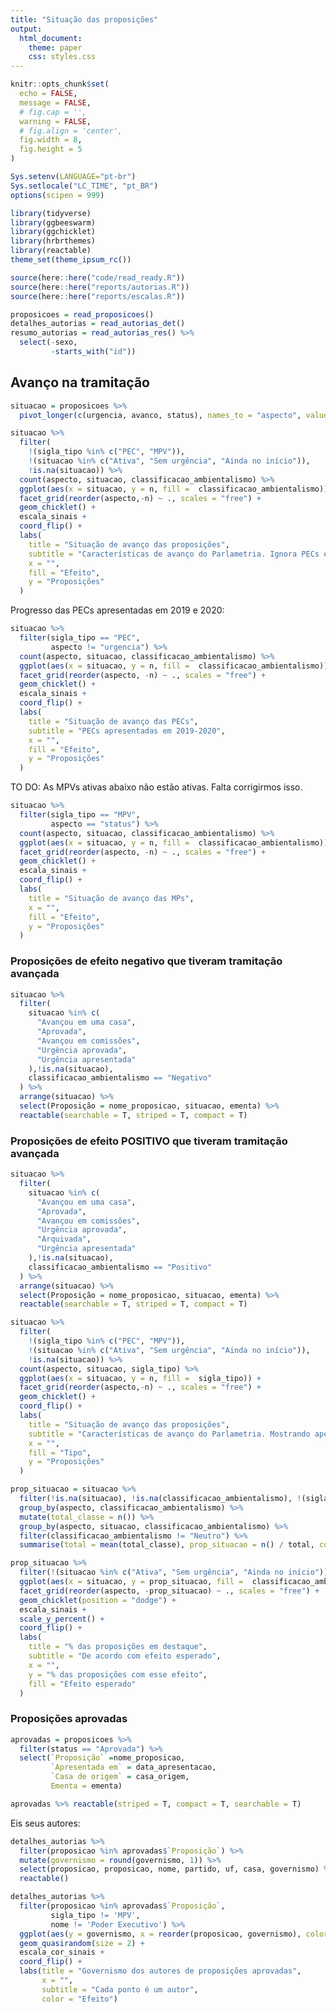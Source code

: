 ```yaml
---
title: "Situação das proposições"
output:
  html_document:
    theme: paper
    css: styles.css
---
```


```r
knitr::opts_chunk$set(
  echo = FALSE,
  message = FALSE,
  # fig.cap = '',
  warning = FALSE,
  # fig.align = 'center',
  fig.width = 8,
  fig.height = 5
)

Sys.setenv(LANGUAGE="pt-br")
Sys.setlocale("LC_TIME", "pt_BR")
options(scipen = 999)
```

```r
library(tidyverse)
library(ggbeeswarm)
library(ggchicklet)
library(hrbrthemes)
library(reactable)
theme_set(theme_ipsum_rc())

source(here::here("code/read_ready.R"))
source(here::here("reports/autorias.R"))
source(here::here("reports/escalas.R"))
```

```r
proposicoes = read_proposicoes()
detalhes_autorias = read_autorias_det()
resumo_autorias = read_autorias_res() %>%  
  select(-sexo,
         -starts_with("id"))
```

## Avanço na tramitação

```r
situacao = proposicoes %>% 
  pivot_longer(c(urgencia, avanco, status), names_to = "aspecto", values_to = "situacao") 
```


```r
situacao %>%
  filter(
    !(sigla_tipo %in% c("PEC", "MPV")),
    !(situacao %in% c("Ativa", "Sem urgência", "Ainda no início")),
    !is.na(situacao)) %>%
  count(aspecto, situacao, classificacao_ambientalismo) %>%
  ggplot(aes(x = situacao, y = n, fill =  classificacao_ambientalismo)) +
  facet_grid(reorder(aspecto,-n) ~ ., scales = "free") +
  geom_chicklet() +
  escala_sinais +
  coord_flip() +
  labs(
    title = "Situação de avanço das proposições",
    subtitle = "Características de avanço do Parlametria. Ignora PECs e MPVs.",
    x = "",
    fill = "Efeito",
    y = "Proposições"
  )
```

Progresso das PECs apresentadas em 2019 e 2020:

```r
situacao %>%
  filter(sigla_tipo == "PEC",
         aspecto != "urgencia") %>%
  count(aspecto, situacao, classificacao_ambientalismo) %>%
  ggplot(aes(x = situacao, y = n, fill =  classificacao_ambientalismo)) +
  facet_grid(reorder(aspecto, -n) ~ ., scales = "free") +
  geom_chicklet() +
  escala_sinais +
  coord_flip() +
  labs(
    title = "Situação de avanço das PECs",
    subtitle = "PECs apresentadas em 2019-2020",
    x = "",
    fill = "Efeito",
    y = "Proposições"
  )
```

TO DO: As MPVs ativas abaixo não estão ativas. Falta corrigirmos isso. 

```r
situacao %>%
  filter(sigla_tipo == "MPV",
         aspecto == "status") %>% 
  count(aspecto, situacao, classificacao_ambientalismo) %>%
  ggplot(aes(x = situacao, y = n, fill =  classificacao_ambientalismo)) +
  facet_grid(reorder(aspecto, -n) ~ ., scales = "free") +
  geom_chicklet() +
  escala_sinais +
  coord_flip() +
  labs(
    title = "Situação de avanço das MPs",
    x = "",
    fill = "Efeito",
    y = "Proposições"
  )
```

### Proposições de efeito negativo que tiveram tramitação avançada

```r
situacao %>%
  filter(
    situacao %in% c(
      "Avançou em uma casa",
      "Aprovada",
      "Avançou em comissões",
      "Urgência aprovada", 
      "Urgência apresentada"
    ),!is.na(situacao),
    classificacao_ambientalismo == "Negativo"
  ) %>%
  arrange(situacao) %>% 
  select(Proposição = nome_proposicao, situacao, ementa) %>% 
  reactable(searchable = T, striped = T, compact = T)
```

### Proposições de efeito POSITIVO que tiveram tramitação avançada

```r
situacao %>%
  filter(
    situacao %in% c(
      "Avançou em uma casa",
      "Aprovada",
      "Avançou em comissões",
      "Urgência aprovada", 
      "Arquivada",
      "Urgência apresentada"
    ),!is.na(situacao),
    classificacao_ambientalismo == "Positivo"
  ) %>%
  arrange(situacao) %>% 
  select(Proposição = nome_proposicao, situacao, ementa) %>% 
  reactable(searchable = T, striped = T, compact = T)
```



```r
situacao %>%
  filter(
    !(sigla_tipo %in% c("PEC", "MPV")),
    !(situacao %in% c("Ativa", "Sem urgência", "Ainda no início")),
    !is.na(situacao)) %>%
  count(aspecto, situacao, sigla_tipo) %>%
  ggplot(aes(x = situacao, y = n, fill =  sigla_tipo)) +
  facet_grid(reorder(aspecto,-n) ~ ., scales = "free") +
  geom_chicklet() +
  coord_flip() +
  labs(
    title = "Situação de avanço das proposições",
    subtitle = "Características de avanço do Parlametria. Mostrando apenas proposições que avançaram.",
    x = "",
    fill = "Tipo",
    y = "Proposições"
  )
```

```r
prop_situacao = situacao %>% 
  filter(!is.na(situacao), !is.na(classificacao_ambientalismo), !(sigla_tipo %in% c("PEC", "MPV"))) %>% 
  group_by(aspecto, classificacao_ambientalismo) %>% 
  mutate(total_classe = n()) %>% 
  group_by(aspecto, situacao, classificacao_ambientalismo) %>% 
  filter(classificacao_ambientalismo != "Neutro") %>% 
  summarise(total = mean(total_classe), prop_situacao = n() / total, count_situacao = n())

prop_situacao %>% 
  filter(!(situacao %in% c("Ativa", "Sem urgência", "Ainda no início"))) %>% 
  ggplot(aes(x = situacao, y = prop_situacao, fill =  classificacao_ambientalismo)) + 
  facet_grid(reorder(aspecto, -prop_situacao) ~ ., scales = "free") + 
  geom_chicklet(position = "dodge") + 
  escala_sinais + 
  scale_y_percent() + 
  coord_flip() + 
  labs(
    title = "% das proposições em destaque", 
    subtitle = "De acordo com efeito esperado", 
    x = "", 
    y = "% das proposições com esse efeito", 
    fill = "Efeito esperado"
  )
```


### Proposições aprovadas

```r
aprovadas = proposicoes %>%
  filter(status == "Aprovada") %>%
  select(`Proposição` =nome_proposicao, 
         `Apresentada em` = data_apresentacao, 
         `Casa de origem` = casa_origem, 
         Ementa = ementa)

aprovadas %>% reactable(striped = T, compact = T, searchable = T)
```

Eis seus autores:

```r
detalhes_autorias %>% 
  filter(proposicao %in% aprovadas$`Proposição`) %>% 
  mutate(governismo = round(governismo, 1)) %>% 
  select(proposicao, proposicao, nome, partido, uf, casa, governismo) %>%
  reactable()
```

```r
detalhes_autorias %>%
  filter(proposicao %in% aprovadas$`Proposição`, 
         sigla_tipo != 'MPV', 
         nome != 'Poder Executivo') %>%
  ggplot(aes(y = governismo, x = reorder(proposicao, governismo), color = classificacao_ambientalismo)) +
  geom_quasirandom(size = 2) + 
  escala_cor_sinais + 
  coord_flip() + 
  labs(title = "Governismo dos autores de proposições aprovadas", 
       x = "", 
       subtitle = "Cada ponto é um autor",
       color = "Efeito")
```
